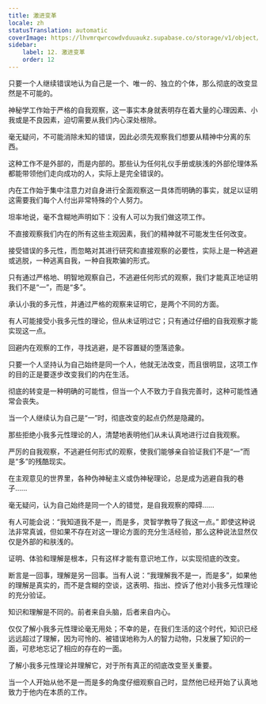 ```yaml
---
title: 激进变革
locale: zh
statusTranslation: automatic
coverImage: https://lhvmrqwrcowdvduuaukz.supabase.co/storage/v1/object/public/strapi-uploads/small_cover-tratado-de-psicologia-revolucionaria.webp-5e15e1cec4e0ebebcde5d7fc7565d8fd.webp
sidebar:
    label: 12. 激进变革
    order: 12
---
```

只要一个人继续错误地认为自己是一个、唯一的、独立的个体，那么彻底的改变显然是不可能的。

神秘学工作始于严格的自我观察，这一事实本身就表明存在着大量的心理因素、小我或是不良因素，迫切需要从我们内心深处根除。

毫无疑问，不可能消除未知的错误，因此必须先观察我们想要从精神中分离的东西。

这种工作不是外部的，而是内部的。那些认为任何礼仪手册或肤浅的外部伦理体系都能带领他们走向成功的人，实际上是完全错误的。

内在工作始于集中注意力对自身进行全面观察这一具体而明确的事实，就足以证明这需要我们每个人付出非常特殊的个人努力。

坦率地说，毫不含糊地声明如下：没有人可以为我们做这项工作。

不直接观察我们内在的所有这些主观因素，我们的精神就不可能发生任何改变。

接受错误的多元性，而忽略对其进行研究和直接观察的必要性，实际上是一种逃避或逃脱，一种逃离自我，一种自我欺骗的形式。

只有通过严格地、明智地观察自己，不逃避任何形式的观察，我们才能真正地证明我们不是“一”，而是“多”。

承认小我的多元性，并通过严格的观察来证明它，是两个不同的方面。

有人可能接受小我多元性的理论，但从未证明过它；只有通过仔细的自我观察才能实现这一点。

回避内在观察的工作，寻找逃避，是不容置疑的堕落迹象。

只要一个人坚持认为自己始终是同一个人，他就无法改变，而且很明显，这项工作的目的正是要逐步改变我们的内在生活。

彻底的转变是一种明确的可能性，但当一个人不致力于自我完善时，这种可能性通常会丧失。

当一个人继续认为自己是“一”时，彻底改变的起点仍然是隐藏的。

那些拒绝小我多元性理论的人，清楚地表明他们从未认真地进行过自我观察。

严厉的自我观察，不逃避任何形式的观察，使我们能够亲自验证我们不是“一”而是“多”的残酷现实。

在主观意见的世界里，各种伪神秘主义或伪神秘理论，总是成为逃避自我的巷子……

毫无疑问，认为自己始终是同一个人的错觉，是自我观察的障碍……

有人可能会说：“我知道我不是一，而是多，灵智学教导了我这一点。” 即使这种说法非常真诚，但如果不存在对这一理论方面的充分生活经验，那么这种说法显然仅仅是外部的和肤浅的。

证明、体验和理解是根本，只有这样才能有意识地工作，以实现彻底的改变。

断言是一回事，理解是另一回事。当有人说：“我理解我不是一，而是多”，如果他的理解是真实的，而不是含糊的空谈，这表明、指出、控诉了他对小我多元性理论的充分验证。

知识和理解是不同的。前者来自头脑，后者来自内心。

仅仅了解小我多元性理论毫无用处；不幸的是，在我们生活的这个时代，知识已经远远超过了理解，因为可怜的、被错误地称为人的智力动物，只发展了知识的一面，可悲地忘记了相应的存在的一面。

了解小我多元性理论并理解它，对于所有真正的彻底改变至关重要。

当一个人开始从他不是一而是多的角度仔细观察自己时，显然他已经开始了认真地致力于他内在本质的工作。

